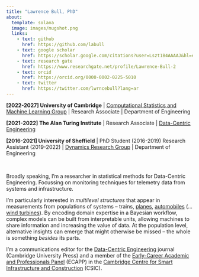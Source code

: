 ```yaml
---
title: "Lawrence Bull, PhD"
about:
  template: solana
  image: images/mugshot.png
  links:
    - text: github
      href: https://github.com/labull
    - text: google scholar
      href: https://scholar.google.com/citations?user=Lszt1B4AAAAJ&hl=en
    - text: research gate
      href: https://www.researchgate.net/profile/Lawrence-Bull-2
    - text: orcid
      href: https://orcid.org/0000-0002-0225-5010
    - text: twitter
      href: https://twitter.com/lwrncebull?lang=ar
---
```


<div style="text-align: left"> 

**[2022-2027] University of Cambridge** | [Computational Statistics and Machine Learning Group](https://csml-cam.github.io) | Research Associate | Department of Engineering

**[2021-2022] The Alan Turing Institute** | Research Associate | [Data-Centric Engineering](https://www.turing.ac.uk/research/research-programmes/data-centric-engineering)

**[2016-2021] University of Sheffield** | PhD Student (2016-2019) Research Assistant (2019-2022) | [Dynamics Research Group](https://drg.ac.uk/) | Department of Engineering

</br>

Broadly speaking, I'm a researcher in statistical methods for Data-Centric Engineering. Focussing on monitoring techniques for telemetry data from systems and infrastructure. 


I'm particularly interested in _multilevel structures_ that appear in measurements from populations of systems -- trains, [planes](), [automobiles](https://doi.org/10.48550/arXiv.2204.12404) (... [wind turbines](https://arxiv.org/abs/2111.15496)).
By encoding domain expertise in a Bayesian workflow, complex models can be built from interpretable units, allowing machines to share information and increasing the value of data.
At the population level, alternative insights can emerge that might otherwise be missed -- the whole is something _besides_ its parts.

I'm a communications editor for the [Data-Centric Engineering](https://www.cambridge.org/core/journals/data-centric-engineering) journal (Cambridge University Press) and a member of the [Early-Career Academic and Professionals Panel](https://www-smartinfrastructure.eng.cam.ac.uk/news/csic-call-applicants-early-career-academics-and-professionals-panel) (ECAPP) in the [Cambridge Centre for Smart Infrastructure and Construction](https://www-smartinfrastructure.eng.cam.ac.uk/) (CSIC).
